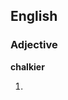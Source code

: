 ==English==

===Adjective===
'''chalkier'''

# {{comparative of|[[chalky]]}}
{{anagrams:en/acehiklr}}